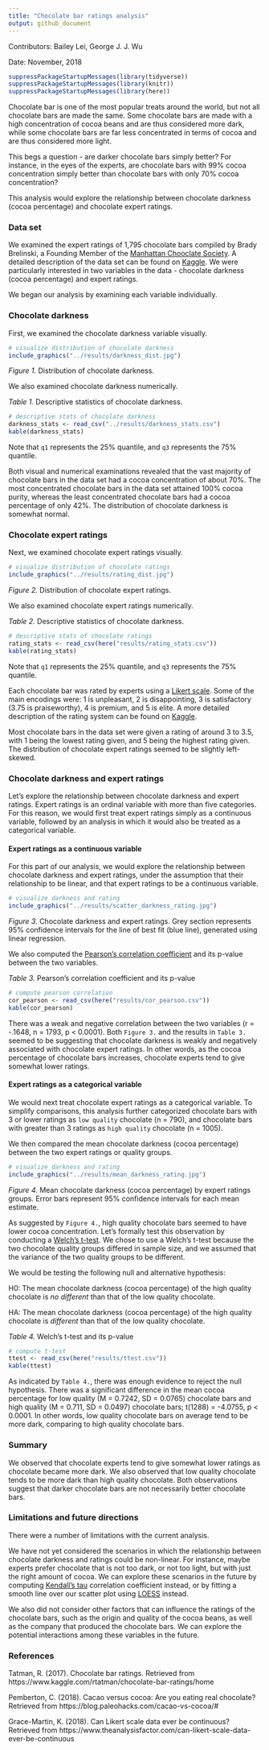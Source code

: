 ```yaml
---
title: "Chocolate bar ratings analysis"
output: github_document
---
```


Contributors: Bailey Lei, George J. J. Wu

Date: November, 2018

```r
suppressPackageStartupMessages(library(tidyverse))
suppressPackageStartupMessages(library(knitr))
suppressPackageStartupMessages(library(here))
```


Chocolate bar is one of the most popular treats around the world, but not all chocolate bars are made the same. Some chocolate bars are made with a high concentration of cocoa beans and are thus considered more dark, while some chocolate bars are far less concentrated in terms of cocoa and are thus considered more light.

This begs a question - are darker chocolate bars simply better? For instance, in the eyes of the experts, are chocolate bars with 99% cocoa concentration simply better than chocolate bars with only 70% cocoa concentration?  

This analysis would explore the relationship between chocolate darkness (cocoa percentage) and chocolate expert ratings.

### Data set

We examined the expert ratings of 1,795 chocolate bars compiled by Brady Brelinski, a Founding Member of the [Manhattan Chooclate Society](http://flavorsofcacao.com/index.html). A detailed description of the data set can be found on [Kaggle](https://www.kaggle.com/rtatman/chocolate-bar-ratings). We were particularly interested in two variables in the data - chocolate darkness (cocoa percentage) and expert ratings.

We began our analysis by examining each variable individually.

### Chocolate darkness

First, we examined the chocolate darkness variable visually.

```r
# visualize distribution of chocolate darkness
include_graphics("../results/darkness_dist.jpg")
```

*Figure 1.* Distribution of chocolate darkness.

We also examined chocolate darkness numerically.

*Table 1.* Descriptive statistics of chocolate darkness. 

```r
# descriptive stats of chocolate darkness
darkness_stats <- read_csv("../results/darkness_stats.csv")
kable(darkness_stats)
```

Note that `q1` represents the 25% quantile, and `q3` represents the 75% quantile.

Both visual and numerical examinations revealed that the vast majority of chocolate bars in the data set had a cocoa concentration of about 70%. The most concentrated chocolate bars in the data set attained 100% cocoa purity, whereas the least concentrated chocolate bars had a cocoa percentage of only 42%. The distribution of chocolate darkness is somewhat normal.

### Chocolate expert ratings

Next, we examined chocolate expert ratings visually.

```r
# visualize distribution of chocolate ratings
include_graphics("../results/rating_dist.jpg")
```

*Figure 2.* Distribution of chocolate expert ratings.

We also examined chocolate expert ratings numerically.

*Table 2.* Descriptive statistics of chocolate darkness. 

```r
# descriptive stats of chocolate ratings
rating_stats <- read_csv(here("results/rating_stats.csv"))
kable(rating_stats)
```

Note that `q1` represents the 25% quantile, and `q3` represents the 75% quantile.

Each chocolate bar was rated by experts using a [Likert scale](https://en.wikipedia.org/wiki/Likert_scale). Some of the main encodings were: 1 is unpleasant, 2 is disappointing, 3 is satisfactory (3.75 is praiseworthy), 4 is premium, and 5 is elite. A more detailed description of the rating system can be found on [Kaggle](https://www.kaggle.com/rtatman/chocolate-bar-ratings/home).

Most chocolate bars in the data set were given a rating of around 3 to 3.5, with 1 being the lowest rating given, and 5 being the highest rating given. The distribution of chocolate expert ratings seemed to be slightly left-skewed.

### Chocolate darkness and expert ratings

Let's explore the relationship between chocolate darkness and expert ratings. Expert ratings is an ordinal variable with more than five categories. For this reason, we would first treat expert ratings simply as a continuous variable, followed by an analysis in which it would also be treated as a categorical variable.

#### Expert ratings as a continuous variable

For this part of our analysis, we would explore the relationship between chocolate darkness and expert ratings, under the assumption that their relationship to be linear, and that expert ratings to be a continuous variable.

```r
# visualize darkness and rating
include_graphics("../results/scatter_darkness_rating.jpg")
```

*Figure 3.* Chocolate darkness and expert ratings. Grey section represents 95% confidence intervals for the line of best fit (blue line), generated using linear regression.

We also computed the [Pearson's correlation coefficient](https://en.wikipedia.org/wiki/Pearson_correlation_coefficient) and its p-value between the two variables.

*Table 3.* Pearson's correlation coefficient and its p-value

```r
# compute pearson correlation
cor_pearson <- read_csv(here("results/cor_pearson.csv"))
kable(cor_pearson)
```

There was a weak and negative correlation between the two variables (r = -.1648, n = 1793, p < 0.0001). Both `Figure 3.` and the results in `Table 3.` seemed to be suggesting that chocolate darkness is weakly and negatively associated with chocolate expert ratings. In other words, as the cocoa percentage of chocolate bars increases, chocolate experts tend to give somewhat lower ratings.

#### Expert ratings as a categorical variable

We would next treat chocolate expert ratings as a categorical variable. To simplify comparisons, this analysis further categorized chocolate bars with 3 or lower ratings as `low quality` chocolate (n = 790), and chocolate bars with greater than 3 ratings as `high quality` chocolate (n = 1005).

We then compared the mean chocolate darkness (cocoa percentage) between the two expert ratings or quality groups.

```r
# visualize darkness and rating
include_graphics("../results/mean_darkness_rating.jpg")
```

*Figure 4.* Mean chocolate darkness (cocoa percentage) by expert ratings groups. Error bars represent 95% confidence intervals for each mean estimate.

As suggested by `Figure 4.`, high quality chocolate bars seemed to have lower cocoa concentration. Let's formally test this observation by conducting a [Welch's t-test](https://en.wikipedia.org/wiki/Welch%27s_t-test). We chose to use a Welch's t-test because the two chocolate quality groups differed in sample size, and we assumed that the variance of the two quality groups to be different. 

We would be testing the following null and alternative hypothesis:

H0: The mean chocolate darkness (cocoa percentage) of the high quality chocolate is _no different_ than that of the low quality chocolate.

HA: The mean chocolate darkness (cocoa percentage) of the high quality chocolate is _different_ than that of the low quality chocolate. 

*Table 4.* Welch's t-test and its p-value

```r
# compute t-test
ttest <- read_csv(here("results/ttest.csv"))
kable(ttest)
```

As indicated by `Table 4.`, there was enough evidence to reject the null hypothesis. There was a significant difference in the mean cocoa percentage for low quality (M = 0.7242, SD = 0.0765) chocolate bars and high quality (M = 0.711, SD = 0.0497) chocolate bars; t(1288) = -4.0755, p < 0.0001. In other words, low quality chocolate bars on average tend to be more dark, comparing to high quality chocolate bars.

### Summary

We observed that chocolate experts tend to give somewhat lower ratings as chocolate became more dark. We also observed that low quality chocolate tends to be more dark than high quality chocolate. Both observations suggest that darker chocolate bars are not necessarily better chocolate bars.

### Limitations and future directions

There were a number of limitations with the current analysis.

We have not yet considered the scenarios in which the relationship between chocolate darkness and ratings could be non-linear. For instance, maybe experts prefer chocolate that is not too dark, or not too light, but with just the right amount of cocoa. We can explore these scenarios in the future by computing [Kendall's tau](https://en.wikipedia.org/wiki/Kendall_rank_correlation_coefficient) correlation coefficient instead, or by fitting a smooth line over our scatter plot using [LOESS](https://en.wikipedia.org/wiki/Local_regression) instead.

We also did not consider other factors that can influence the ratings of the chocolate bars, such as the origin and quality of the cocoa beans, as well as the company that produced the chocolate bars. We can explore the potential interactions among these variables in the future.

### References

Tatman, R. (2017). Chocolate bar ratings. Retrieved from https://www.kaggle.com/rtatman/chocolate-bar-ratings/home 

Pemberton, C. (2018). Cacao versus cocoa: Are you eating real chocolate? Retrieved from https://blog.paleohacks.com/cacao-vs-cocoa/# 

Grace-Martin, K. (2018). Can Likert scale data ever be continuous? Retrieved from https://www.theanalysisfactor.com/can-likert-scale-data-ever-be-continuous 